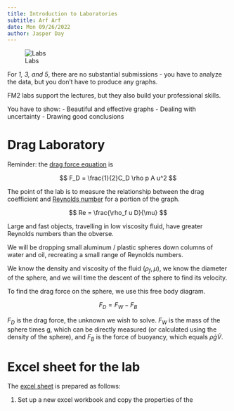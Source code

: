 ```yaml
---
title: Introduction to Laboratories
subtitle: Arf Arf
date: Mon 09/26/2022
author: Jasper Day
---
```


![Labs](https://www.scotsman.com/webimg/b25lY21zOjVlZTJiZmUyLTBhYzEtNGE0YS04NzNmLTllMzdjOTU5NTVmYzo0NTg5Mzk1NC0xYTA5LTQ0NGEtOWIxMi00NThjOGViZWY3MTA=.jpg?width=1200&enable=upscale)

For *1, 3, and 5*, there are no substantial submissions - you have to analyze the data, but you don't have to produce any graphs. 

FM2 labs support the lectures, but they also build your professional skills. 

You have to show:
- Beautiful and effective graphs
- Dealing with uncertainty
- Drawing good conclusions

# Drag Laboratory

Reminder: the [drag force equation](1_2_Flow_Fields.qmd#drag-force-equation) is 

$$
F_D = \frac{1}{2}C_D \rho p A u^2
$$

The point of the lab is to measure the relationship between the drag coefficient and [Reynolds number](1_2_Flow_Fields.qmd#reynolds-number) for a portion of the graph.

$$
Re = \frac{\rho_f u D}{\mu}
$$

Large and fast objects, travelling in low viscosity fluid, have greater Reynolds numbers than the obverse.

We will be dropping small aluminum / plastic spheres down columns of water and oil, recreating a small range of Reynolds numbers.

We know the density and viscosity of the fluid ($\rho_f, \mu$), we know the diameter of the sphere, and we will time the descent of the sphere to find its velocity.

To find the drag force on the sphere, we use this free body diagram.

$$
F_D = F_W - F_B
$$

$F_D$ is the drag force, the unknown we wish to solve. $F_W$ is the mass of the sphere times g, which can be directly measured (or calculated using the density of the sphere), and $F_B$ is the force of buoyancy, which equals $\rho \dot g \dot V$.

# Excel sheet for the lab

The [excel sheet](Sample_Lab_F1.xlsx) is prepared as follows:

1. Set up a new excel workbook and copy the properties of the 

